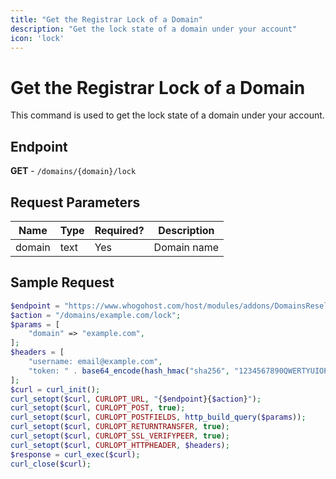 ```yaml
---
title: "Get the Registrar Lock of a Domain"
description: "Get the lock state of a domain under your account"
icon: 'lock'
---
```


# Get the Registrar Lock of a Domain

This command is used to get the lock state of a domain under your account.

## Endpoint
**GET** - `/domains/{domain}/lock`

## Request Parameters

| Name   | Type | Required? | Description  |
|--------|------|-----------|--------------|
| domain | text | Yes       | Domain name  |

## Sample Request

```php
$endpoint = "https://www.whogohost.com/host/modules/addons/DomainsReseller/api/index.php";
$action = "/domains/example.com/lock";
$params = [
    "domain" => "example.com",
];
$headers = [
    "username: email@example.com",
    "token: " . base64_encode(hash_hmac("sha256", "1234567890QWERTYUIOPASDFGHJKLZXCVBNM", "email@example.com:" . gmdate("y-m-d H")))
];
$curl = curl_init();
curl_setopt($curl, CURLOPT_URL, "{$endpoint}{$action}");
curl_setopt($curl, CURLOPT_POST, true);
curl_setopt($curl, CURLOPT_POSTFIELDS, http_build_query($params));
curl_setopt($curl, CURLOPT_RETURNTRANSFER, true);
curl_setopt($curl, CURLOPT_SSL_VERIFYPEER, true);
curl_setopt($curl, CURLOPT_HTTPHEADER, $headers);
$response = curl_exec($curl);
curl_close($curl);

